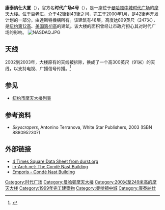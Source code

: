 {{Infobox building
|name               = 时代广场4号（4 Times Square）
|image              = 4timessquare 23may2005.JPG
|image_size         = 175px
|caption            = 从[[帝国大厦|帝国大厦]]看康泰纳仕大厦
| alternate_names    = {{unbulleted list
 |康泰纳仕大厦
}}
|location           = {{USA}}纽约市百老汇1472号
|latd  =
|longd = 
|iso_region         = US_source:dewiki
|coordinates_display= title
|status             = 已完工
|start_date         = 1996年
|completion_date    = 1999年
|opening            = 2000年
|building_type      = 商业写字楼
|antenna_spire      = {{convert|338|m|ft|0|abbr=on}}
|roof               = {{convert|247|m|ft|0|abbr=on}}
|top_floor          = 
|floor_count        = 48
|elevator_count     = 
|cost               =
|floor_area         = {{convert|1600000|sqft|m2|abbr=on}}
|architect          = Fox & Fowle Architects
|structural_engineer= WSP Cantor Seinuk
|main_contractor    = 
|developer          =
|owner              = {{link-en|杜斯特组织|Durst Organization}}
|management         = 
|references         =
}}

'''康泰纳仕大厦'''（{{lang-en|Condé Nast Building}}），官方名'''时代广场4号'''（{{lang-en|4 Times Square}}），是一座位于[[曼哈顿中城|曼哈顿中城]][[時報廣場|时代广场]]的[[摩天大楼|摩天大楼]]。位于[[百老汇|百老汇]]、介于42街到43街之间，完工于2000年1月，是42街再开发计划的一部分。由達斯特機構所有。该建筑有48层，高度达809英尺（247米），是[[纽约市摩天大楼列表|纽约第12高]]、[[美國摩天大樓列表|美国第41高]]的建筑。该大楼的面积曾经让市政府担心其对时代广场的影响。
[[Image:NASDAQ.JPG|thumbnail]]

== 天线 ==
2002到2003年，大楼原有的天线被拆除，换成了一个高300英尺（91米）的天线，以支持电视、广播信号传播。<ref>{{Cite web |url=http://www.fybush.com/site-031030.html |title=A selection from a decade of visits to tower and studio sites in the Northeast and beyond<!-- Bot generated title --> |access-date=2014-04-26 |archive-date=2020-11-26 |archive-url=https://web.archive.org/web/20201126032007/https://www.fybush.com/site-031030.html |dead-url=no }}</ref>

== 参见 ==
*[[纽约市摩天大楼列表|纽约市摩天大楼列表]]

== 参考资料 ==
{{Reflist}}
{{Refbegin}}
*''Skyscrapers'', Antonino Terranova, White Star Publishers, 2003 (ISBN 8880952307)
{{Refend}}

== 外部链接 ==
{{Commonscat|Condé Nast Building}}
*[https://web.archive.org/web/20050509160349/http://www.durst.org/prop/datasheet/9.pdf 4 Times Square Data Sheet from durst.org]
*[http://www.in-arch.net/NYC/nyc4a.html#114 in-Arch.net: The Condé Nast Building] {{Wayback|url=http://www.in-arch.net/NYC/nyc4a.html#114 |date=20141129021924 }}
*[http://www.emporis.com/en/wm/bu/?id=113942 Emporis - Condé Nast Building] {{Wayback|url=http://www.emporis.com/en/wm/bu/?id=113942 |date=20070930065748 }}

{{Coord|40|45|21|N|73|59|09|W|display=title|region:US-NY_type:landmark_source:dewiki}}

{{DEFAULTSORT:Conde Nast Building}}
[[Category:时代广场|Category:时代广场]]
[[Category:曼哈顿摩天大楼|Category:曼哈顿摩天大楼]]
[[Category:200米至249米高的摩天大楼|Category:200米至249米高的摩天大楼]]
[[Category:1999年完工建築物|Category:1999年完工建築物]]
[[Category:曼哈頓中城|Category:曼哈頓中城]]
[[Category:康泰納仕|Category:康泰納仕]]